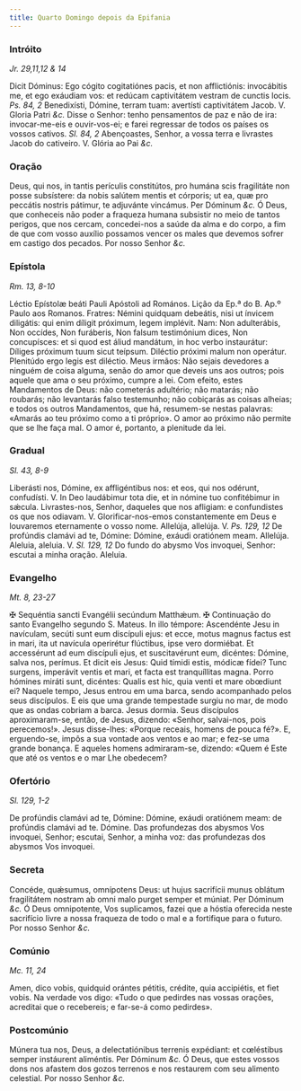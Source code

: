 ```yaml
---
title: Quarto Domingo depois da Epifania
---
```


### Intróito 

_Jr. 29,11,12 & 14_

<div class="grid grid-cols-2 gap-5">
  <span class="text-justify">
    Dicit Dóminus: Ego cógito cogitatiónes pacis, et non afflictiónis:
    invocábitis me, et ego exáudiam vos: et redúcam captivitátem vestram de
    cunctis locis. <em>Ps. 84, 2</em> Benedixísti, Dómine, terram tuam:
    avertísti captivitátem Jacob. V. Gloria Patri <em>&c.</em>
  </span>
  <span class="text-justify">
    Disse o Senhor: tenho pensamentos de paz e não de ira: invocar-me-eis e
    ouvir-vos-ei; e farei regressar de todos os países os vossos cativos.
    <em>Sl. 84, 2</em> Abençoastes, Senhor, a vossa terra e livrastes Jacob do cativeiro.
    V. Glória ao Pai <em>&c.</em>
  </span>
</div>

### Oração

<div class="grid grid-cols-2 gap-5">
  <span class="text-justify">
    Deus, qui nos, in tantis perículis constitútos, pro humána scis fragilitáte
    non posse subsístere: da nobis salútem mentis et córporis; ut ea, quæ pro
    peccátis nostris pátimur, te adjuvánte vincámus. Per Dóminum <em>&c.</em>
  </span>
  <span class="text-justify">
    Ó Deus, que conheceis não poder a fraqueza humana subsistir no meio de
    tantos perigos, que nos cercam, concedei-nos a saúde da alma e do corpo, a
    fim de que com vosso auxílio possamos vencer os males que devemos sofrer em
    castigo dos pecados. Por nosso Senhor <em>&c.</em>
  </span>
</div>

### Epístola 

_Rm. 13, 8-10_

<div class="grid grid-cols-2 gap-5">
  <span class="text-justify">
    Léctio Epístolæ beáti Pauli Apóstoli ad Romános.
  </span>
  <span class="text-justify">Lição da Ep.ª do B. Ap.º Paulo aos Romanos.</span>
  <span class="text-justify">
    Fratres: Némini quidquam debeátis, nisi ut ínvicem diligátis: qui enim
    díligit próximum, legem implévit. Nam: Non adulterábis, Non occídes, Non
    furáberis, Non falsum testimónium dices, Non concupísces: et si quod est
    áliud mandátum, in hoc verbo instaurátur: Díliges próximum tuum sicut
    teípsum. Diléctio próximi malum non operátur. Plenitúdo ergo legis est
    diléctio.
  </span>
  <span class="text-justify">
    Meus irmãos: Não sejais devedores a ninguém de coisa alguma, senão do amor
    que deveis uns aos outros; pois aquele que ama o seu próximo, cumpre a lei.
    Com efeito, estes Mandamentos de Deus: não cometerás adultério; não matarás;
    não roubarás; não levantarás falso testemunho; não cobiçarás as coisas
    alheias; e todos os outros Mandamentos, que há, resumem-se nestas palavras:
    «Amarás ao teu próximo como a ti próprio». O amor ao próximo não permite que
    se lhe faça mal. O amor é, portanto, a plenitude da lei.
  </span>
</div>

### Gradual 

_Sl. 43, 8-9_

<div class="grid grid-cols-2 gap-5">
  <span class="text-justify">
    Liberásti nos, Dómine, ex affligéntibus nos: et eos, qui nos odérunt,
    confudísti. V. In Deo laudábimur tota die, et in nómine tuo confitébimur in
    sǽcula.
  </span>
  <span class="text-justify">
    Livrastes-nos, Senhor, daqueles que nos afligiam: e confundistes os que nos
    odiavam. V. Glorificar-nos-emos constantemente em Deus e louvaremos
    eternamente o vosso nome.
  </span>
  <span class="text-justify">
    Allelúja, allelúja. V. <em>Ps. 129, 12</em> De profúndis clamávi ad te,
    Dómine: Dómine, exáudi oratiónem meam. Allelúja.
  </span>
  <span class="text-justify">
    Aleluia, aleluia. V. <em>Sl. 129, 12</em> Do fundo do abysmo Vos invoquei,
    Senhor: escutai a minha oração. Aleluia.
  </span>
</div>

### Evangelho 

_Mt. 8, 23-27_

<div class="grid grid-cols-2 gap-5">
  <span class="text-justify">
    <span class="text-red-500">&#10016;</span> Sequéntia sancti Evangélii
    secúndum Matthǽum.
  </span>
  <span class="text-justify">
    <span class="text-red-500">&#10016;</span> Continuação do santo Evangelho
    segundo S. Mateus.
  </span>
  <span class="text-justify">
    In illo témpore: Ascendénte Jesu in navículam, secúti sunt eum discípuli
    ejus: et ecce, motus magnus factus est in mari, ita ut navícula operirétur
    flúctibus, ipse vero dormiébat. Et accessérunt ad eum discípuli ejus, et
    suscitavérunt eum, dicéntes: Dómine, salva nos, perímus. Et dicit eis Jesus:
    Quid tímidi estis, módicæ fídei? Tunc surgens, imperávit ventis et mari, et
    facta est tranquíllitas magna. Porro hómines miráti sunt, dicéntes: Qualis
    est hic, quia venti et mare obœdiunt ei?
  </span>
  <span class="text-justify">
    Naquele tempo, Jesus entrou em uma barca, sendo acompanhado pelos seus
    discípulos. E eis que uma grande tempestade surgiu no mar, de modo que as
    ondas cobriam a barca. Jesus dormia. Seus discípulos aproximaram-se, então,
    de Jesus, dizendo: «Senhor, salvai-nos, pois perecemos!». Jesus disse-lhes:
    «Porque receais, homens de pouca fé?». E, erguendo-se, impôs a sua vontade
    aos ventos e ao mar; e fez-se uma grande bonança. E aqueles homens
    admiraram-se, dizendo: «Quem é Este que até os ventos e o mar Lhe obedecem?
  </span>
</div>

### Ofertório 

_Sl. 129, 1-2_

<div class="grid grid-cols-2 gap-5">
  <span class="text-justify">
    De profúndis clamávi ad te, Dómine: Dómine, exáudi oratiónem meam: de
    profúndis clamávi ad te. Dómine.
  </span>
  <span class="text-justify">
    Das profundezas dos abysmos Vos invoquei, Senhor; escutai, Senhor, a minha
    voz: das profundezas dos abysmos Vos invoquei.
  </span>
</div>

### Secreta

<div class="grid grid-cols-2 gap-5">
  <span class="text-justify">
    Concéde, quǽsumus, omnípotens Deus: ut hujus sacrifícii munus oblátum
    fragilitátem nostram ab omni malo purget semper et múniat. Per Dóminum
    <em>&c.</em>
  </span>
  <span class="text-justify">
    Ó Deus omnipotente, Vos suplicamos, fazei que a hóstia oferecida neste
    sacrifício livre a nossa fraqueza de todo o mal e a fortifique para o
    futuro. Por nosso Senhor <em>&c.</em>
  </span>
</div>

### Comúnio 

_Mc. 11, 24_

<div class="grid grid-cols-2 gap-5">
  <span class="text-justify">
    Amen, dico vobis, quidquid orántes pétitis, crédite, quia accipiétis, et
    fiet vobis.
  </span>
  <span class="text-justify">
    Na verdade vos digo: «Tudo o que pedirdes nas vossas orações, acreditai que
    o recebereis; e far-se-á como pedirdes».
  </span>
</div>

### Postcomúnio

<div class="grid grid-cols-2 gap-5">
  <span class="text-justify">
    Múnera tua nos, Deus, a delectatiónibus terrenis expédiant: et cœléstibus
    semper instáurent aliméntis. Per Dóminum <em>&c.</em>
  </span>
  <span class="text-justify">
    Ó Deus, que estes vossos dons nos afastem dos gozos terrenos e nos restaurem
    com seu alimento celestial. Por nosso Senhor <em>&c.</em>
  </span>
</div>
